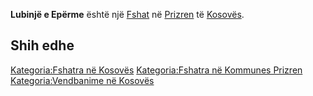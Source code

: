 {{Fshat në Kosovës
 | Emri                = Lubinjë e Epërme
| sqi_N_name = Lubinjë e Epërme
| sqi_N_FULL_NAME_RO = Lubinjë e Epërme
| sqi_N_FULL_NAME_ND_RO = Lubinje e Eperme
| sqi_N_SORT_NAME_RG = LUBINJEEEPERME
| sqi_N_FULL_NAME_RG = Lubinjë e Epërme
| sqi_N_FULL_NAME_ND_RG = Lubinje e Eperme
| sqi_V_name = Lubinja e Epërme
| sqi_V_FULL_NAME_RO = Lubinja e Epërme Lubi e Epërme
| sqi_V_FULL_NAME_ND_RO = Lubinja e Eperme Lubi e Eperme
| sqi_V_SORT_NAME_RG = LUBINJAEEPERME LUBIEEPERME
| sqi_V_FULL_NAME_RG = Lubinja e Epërme Lubi e Epërme
| sqi_V_FULL_NAME_ND_RG = Lubinja e Eperme Lubi e Eperme
| srp_N_name = Gornje Ljubinje
| srp_N_FULL_NAME_RO = Gornje Ljubinje
| srp_N_FULL_NAME_ND_RO = Gornje Ljubinje
| srp_N_SORT_NAME_RG = GORNJELJUBINJE
| srp_N_FULL_NAME_RG = Gornje Ljubinje
| srp_N_FULL_NAME_ND_RG = Gornje Ljubinje
| srp_NS_name = Горње Љубиње
| srp_NS_FULL_NAME_RO = Горње Љубиње
| srp_NS_FULL_NAME_ND_RO = Горње Љубиње
| srp_NS_SORT_NAME_RG = ГОРЊЕЉУБИЊЕ
| srp_NS_FULL_NAME_RG = Горње Љубиње
| srp_NS_FULL_NAME_ND_RG = Горње Љубиње
| srp_V_name = Gornje Ljubinge
| srp_V_FULL_NAME_RO = Gornje Ljubinge
| srp_V_FULL_NAME_ND_RO = Gornje Ljubinge
| srp_V_SORT_NAME_RG = GORNJELJUBINGE
| srp_V_FULL_NAME_RG = Gornje Ljubinge
| srp_V_FULL_NAME_ND_RG = Gornje Ljubinge

 | Emri (Rasa dhanore) = 
 | Figura              = 
 | Shteti              = Kosovo
 | Komuna              = Prizren
 | Kodi postar         = 
 | Sipërfaqja          = 

 | Popullsia           = 

 | Regj. i popullsisë  = 
 | Dend. e popullsisë  = 
 | Faqja zyrtare       = 
 <!--- Koordinatat ----> 
 | Gjerësia            = 42.146111
 | Gjatësia            = 20.861389
 | Lartësia            = 
}}
'''Lubinjë e Epërme''' është një [[Fshat]] në [[Prizren]] të [[Kosovës]].

<!-- == Gjeografia == -->
<!-- == Historia == -->
<!-- == Demografia == -->
== Shih edhe ==
{{Komuna Prizren}}
{{Kosovo-Administrata-Cung}}

[[Kategoria:Fshatra në Kosovës]]
[[Kategoria:Fshatra në Kommunes Prizren]]
[[Kategoria:Vendbanime në Kosovës]]